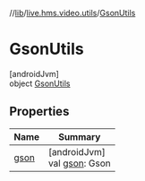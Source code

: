 //[lib](../../../index)/[live.hms.video.utils](../index)/[GsonUtils](index)

# GsonUtils

[androidJvm]\
object [GsonUtils](index)

## Properties

| Name         | Summary                                  |
| ------------ | ---------------------------------------- |
| [gson](gson) | [androidJvm]<br />val [gson](gson): Gson |
